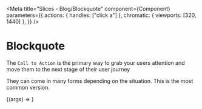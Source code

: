 
<Meta
  title="Slices - Blog/Blockquote"
  component={Component}
  parameters={{
    actions: { handles: ["click a"] },
    chromatic: { viewports: [320, 1440] },
  }}
/>

# Blockquote

The `Call to Action` is the primary way to grab your users attention and move them to the next stage of their user journey

They can come in many forms depending on the situation. This is the most common version.

<Preview withToolbar>
  <Story name="Blockquote" args={mocks}>
    {(args) => <Component {...args} />}
  </Story>
  <div />
</Preview>

<ArgsTable story="Blockquote" />
